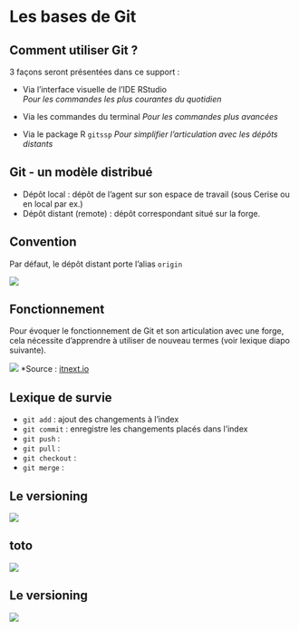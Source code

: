 # Les bases de Git {.backgroundTitre}

## Comment utiliser Git ?

3 façons seront présentées dans ce support :

- Via l'interface visuelle de l'IDE RStudio  
    *Pour les commandes les plus courantes du quotidien*

- Via les commandes du terminal
    *Pour les commandes plus avancées*
    
- Via le package R `gitssp`
    *Pour simplifier l'articulation avec les dépôts distants*
    
## Git - un modèle distribué

- Dépôt local : dépôt de l'agent sur son espace de travail (sous Cerise ou en local par ex.)
- Dépôt distant (remote) : dépôt correspondant situé sur la forge.

::: callout-
## Convention 

Par défaut, le dépôt distant porte l'alias `origin`
:::


![](img/git_distributed.png)

## Fonctionnement

Pour évoquer le fonctionnement de Git et son articulation avec une forge, cela 
nécessite d'apprendre à utiliser de nouveau termes (voir lexique diapo suivante).

> 



![](img/completeworkflow.png)
*Source : [itnext.io](https://itnext.io/git-concepts-for-newcomers-part-2-git-repository-working-tree-and-staging-area-a2e720bf3528)

## Lexique de survie


- `git add` : ajout des changements à l'index
- `git commit` : enregistre les changements placés dans l'index
- `git push` :
- `git pull` :
- `git checkout` :
- `git merge` :


## Le versioning

![](img/git-workflow-allisonhorst.png)


## toto

![](img/git-workflow-allisonhorst.png)

## Le versioning

![](img/schema_vaches_branches_git.png)

